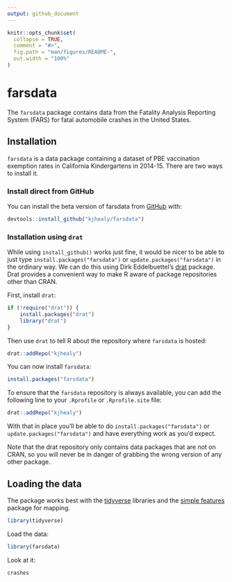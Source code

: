 ```yaml
---
output: github_document
---
```


<!-- README.md is generated from README.Rmd. Please edit that file -->

```r
knitr::opts_chunk$set(
  collapse = TRUE,
  comment = "#>",
  fig.path = "man/figures/README-",
  out.width = "100%"
)
```

# farsdata

<!-- badges: start -->
<!-- badges: end -->

The `farsdata` package contains data from the Fatality Analysis Reporting System (FARS) for fatal automobile crashes in the United States.

## Installation

`farsdata` is a data package containing a dataset of PBE vaccination exemption rates in California Kindergartens in 2014-15. There are two ways to install it.

### Install direct from GitHub

You can install the beta version of farsdata from [GitHub](https://github.com/kjhealy/farsdata) with:

``` r
devtools::install_github("kjhealy/farsdata")
```

### Installation using `drat`

While using `install_github()` works just fine, it would be nicer to be able to just type `install.packages("farsdata")` or `update.packages("farsdata")` in the ordinary way. We can do this using Dirk Eddelbuettel's [drat](http://eddelbuettel.github.io/drat/DratForPackageUsers.html) package. Drat provides a convenient way to make R aware of package repositories other than CRAN.

First, install `drat`:

```r
if (!require("drat")) {
    install.packages("drat")
    library("drat")
}
```

Then use `drat` to tell R about the repository where `farsdata` is hosted:

```r
drat::addRepo("kjhealy")
```

You can now install `farsdata`:

```r
install.packages("farsdata")
```

To ensure that the `farsdata` repository is always available, you can add the following line to your `.Rprofile` or `.Rprofile.site` file:

```r
drat::addRepo("kjhealy")
```

With that in place you'll be able to do `install.packages("farsdata")` or `update.packages("farsdata")` and have everything work as you'd expect. 

Note that the drat repository only contains data packages that are not on CRAN, so you will never be in danger of grabbing the wrong version of any other package.


## Loading the data

The package works best with the [tidyverse](http://tidyverse.org/) libraries and the [simple features](https://r-spatial.github.io/sf/index.html) package for mapping.

```r
library(tidyverse)
```

Load the data:

```r
library(farsdata)
```

Look at it:

```r
crashes
```
